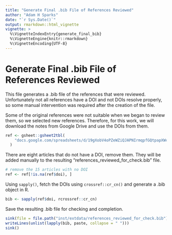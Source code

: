 ```yaml
---
title: "Generate Final .bib File of References Reviewed"
author: "Adam H Sparks"
date: "`r Sys.Date()`"
output: rmarkdown::html_vignette
vignette: >
  %\VignetteIndexEntry{generate_final_bib}
  %\VignetteEngine{knitr::rmarkdown}
  %\VignetteEncoding{UTF-8}
---
```


# Generate Final .bib File of References Reviewed

This file generates a .bib file of the references that were reviewed.
Unfortunately not all references have a DOI and not DOIs resolve properly, so some manual intervention was required after the creation of the file.

Some of the original references were not suitable when we began to review them, so we selected new references.
Therefore, for this work, we will download the notes from Google Drive and use the DOIs from them.

```r
ref <- gsheet::gsheet2tbl(
    "docs.google.com/spreadsheets/d/19gXobV4oPZeWZiQJAPNIrmqpfGQtpapXWcSxaXRw1-M/#gid=1699540381"
  )
```

There are eight articles that do not have a DOI, remove them.
They will be added manually to the resulting "references_reviewed_for_check.bib" file.

```r
# remove the 15 articles with no DOI
ref <- ref[!is.na(ref$doi), ]
```

Using `sapply()`, fetch the DOIs using `crossref::cr_cn()` and generate a .bib object in R.
```r
bib <- sapply(ref$doi, rcrossref::cr_cn)
```

Save the resulting .bib file for checking and completion.

```r
sink(file = file.path("inst/extdata/references_reviewed_for_check.bib"))
writeLines(unlist(lapply(bib, paste, collapse = " ")))
sink()
```
